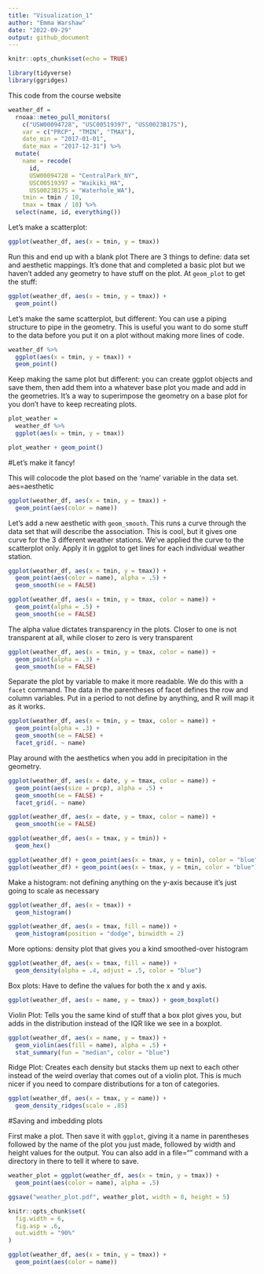 ```yaml
---
title: "Visualization_1"
author: "Emma Warshaw"
date: "2022-09-29"
output: github_document
---
```


```r
knitr::opts_chunk$set(echo = TRUE)
```

```r
library(tidyverse)
library(ggridges)
```
This code from the course website


```r
weather_df = 
  rnoaa::meteo_pull_monitors(
    c("USW00094728", "USC00519397", "USS0023B17S"),
    var = c("PRCP", "TMIN", "TMAX"), 
    date_min = "2017-01-01",
    date_max = "2017-12-31") %>%
  mutate(
    name = recode(
      id, 
      USW00094728 = "CentralPark_NY", 
      USC00519397 = "Waikiki_HA",
      USS0023B17S = "Waterhole_WA"),
    tmin = tmin / 10,
    tmax = tmax / 10) %>%
  select(name, id, everything())
```

Let's make a scatterplot: 
```r
ggplot(weather_df, aes(x = tmin, y = tmax))
```
Run this and end up with a blank plot
There are 3 things to define: data set and aesthetic mappings.  It's done that and completed a basic plot but we haven't added any geometry to have stuff on the plot.  At `geom_plot` to get the stuff: 
```r
ggplot(weather_df, aes(x = tmin, y = tmax)) + 
  geom_point()
```

Let's make the same scatterplot, but different: You can use a piping structure to pipe in the geometry.  This is useful you want to do some stuff to the data before you put it on a plot without making more lines of code. 
```r
weather_df %>%
  ggplot(aes(x = tmin, y = tmax)) + 
  geom_point()
```

Keep making the same plot but different: you can create ggplot objects and save them, then add them into a whatever base plot you made and add in the geometries.  It's a way to superimpose the geometry on a base plot for you don't have to keep recreating plots. 
```r
plot_weather = 
  weather_df %>%
  ggplot(aes(x = tmin, y = tmax)) 

plot_weather + geom_point()
```

#Let's make it fancy!

This will colocode the plot based on the 'name' variable in the data set. aes=aesthetic 
```r
ggplot(weather_df, aes(x = tmin, y = tmax)) + 
  geom_point(aes(color = name))
```

Let's add a new aesthetic with  `geom_smooth`.  This runs a curve through the data set that will describe the association. This is cool, but it gives one curve for the 3 different weather stations.  We've applied the curve to the scatterplot only.  Apply it in ggplot to get lines for each individual weather station.  
```r
ggplot(weather_df, aes(x = tmin, y = tmax)) + 
  geom_point(aes(color = name), alpha = .5) +
  geom_smooth(se = FALSE)

ggplot(weather_df, aes(x = tmin, y = tmax, color = name)) + 
  geom_point(alpha = .5) +
  geom_smooth(se = FALSE)
```

The alpha value dictates transparency in the plots.  Closer to one is not transparent at all, while closer to zero is very transparent 
```r
ggplot(weather_df, aes(x = tmin, y = tmax, color = name)) + 
  geom_point(alpha = .3) +
  geom_smooth(se = FALSE)  
```

Separate the plot by variable to make it more readable.  We do this with a `facet` command. The data in the parentheses of facet defines the row and column variables.  Put in a period to not define by anything, and R will map it as it works.  
```r
ggplot(weather_df, aes(x = tmin, y = tmax, color = name)) + 
  geom_point(alpha = .3) +
  geom_smooth(se = FALSE) + 
  facet_grid(. ~ name)
```

Play around with the aesthetics when you add in precipitation in the geometry. 
```r
ggplot(weather_df, aes(x = date, y = tmax, color = name)) + 
  geom_point(aes(size = prcp), alpha = .5) +
  geom_smooth(se = FALSE) + 
  facet_grid(. ~ name)
```

```r
ggplot(weather_df, aes(x = date, y = tmax, color = name)) + 
  geom_smooth(se = FALSE) 
```

```r
ggplot(weather_df, aes(x = tmax, y = tmin)) + 
  geom_hex()
```

```r
ggplot(weather_df) + geom_point(aes(x = tmax, y = tmin), color = "blue")
ggplot(weather_df) + geom_point(aes(x = tmax, y = tmin, color = "blue"))
```

Make a histogram: not defining anything on the y-axis because it's just going to scale as necessary
```r
ggplot(weather_df, aes(x = tmax)) + 
  geom_histogram()
```

```r
ggplot(weather_df, aes(x = tmax, fill = name)) + 
  geom_histogram(position = "dodge", binwidth = 2)
```

More options: density plot that gives you a kind smoothed-over histogram 
```r
ggplot(weather_df, aes(x = tmax, fill = name)) + 
  geom_density(alpha = .4, adjust = .5, color = "blue")
```

Box plots: Have to define the values for both the x and y axis.  
```r
ggplot(weather_df, aes(x = name, y = tmax)) + geom_boxplot()
```

Violin Plot: Tells you the same kind of stuff that a box plot gives you, but adds in the distribution instead of the IQR like we see in a boxplot. 
```r
ggplot(weather_df, aes(x = name, y = tmax)) + 
  geom_violin(aes(fill = name), alpha = .5) + 
  stat_summary(fun = "median", color = "blue")
```

Ridge Plot: Creates each density but stacks them up next to each other instead of the weird overlay that comes out of a violin plot. This is much nicer if you need to compare distributions for a ton of categories.  
```r
ggplot(weather_df, aes(x = tmax, y = name)) + 
  geom_density_ridges(scale = .85)
```

#Saving and imbedding plots

First make a plot. Then save it with `ggplot`, giving it a name in parentheses followed by the name of the plot you just made, followed by width and height values for the output.  You can also add in a file="" command with a directory in there to tell it where to save.     
```r
weather_plot = ggplot(weather_df, aes(x = tmin, y = tmax)) + 
  geom_point(aes(color = name), alpha = .5) 

ggsave("weather_plot.pdf", weather_plot, width = 8, height = 5)
```


```r
knitr::opts_chunk$set(
  fig.width = 6,
  fig.asp = .6,
  out.width = "90%"
)
```

```r
ggplot(weather_df, aes(x = tmin, y = tmax)) + 
  geom_point(aes(color = name))
```

